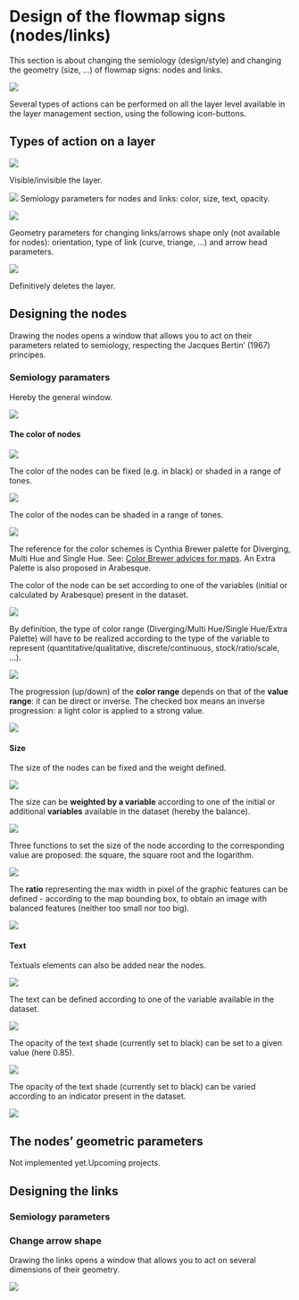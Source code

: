 # Design of the flowmap signs (nodes/links)

This section is about changing the semiology (design/style) and changing the geometry (size, ...) of flowmap signs: nodes and links.


![](images/geom_panel_flowsigns.png)

Several types of actions can be performed on all the layer level available in the layer management section, using the following icon-buttons.


## Types of action on a layer

![](images/Buton_action_visible.png)

Visible/invisible the layer.


![](images/Buton_action_semio.png) 
Semiology parameters for nodes and links: color, size, text, opacity.


![](images/Buton_action_geom.png) 

Geometry parameters for changing links/arrows shape only (not available for nodes): orientation, type of link (curve, triange, ...) and arrow head parameters.


![](images/Buton_action_delete.png) 

Definitively deletes the layer.


## Designing the nodes

Drawing the nodes opens a window that allows you to act on their parameters related to semiology, respecting the Jacques Bertin' (1967) principes. 

### Semiology paramaters

Hereby the general window.

![](images/Design_nodes.png)

#### The color of nodes

![](images/geom_add_nodes_1.png)

The color of the nodes can be fixed (e.g. in black) or shaded in a range of tones.

![](images/choose_fixed_color.png)

The color of the nodes can be shaded in a range of tones.

![](images/geom_add_nodes_1_color.png)

The reference for the color schemes is Cynthia Brewer palette for Diverging, Multi Hue and Single Hue. See: [Color Brewer advices for maps](https://colorbrewer2.org/#type=sequential&scheme=BuGn&n=3). An Extra Palette is also proposed in Arabesque.

The color of the node can be set according to one of the variables (initial or calculated by Arabesque) present in the dataset.

![](images/geom_add_nodes_1_color_variable.png)


By definition, the type of color range (Diverging/Multi Hue/Single Hue/Extra Palette) will have to be realized according to the type of the variable to represent (quantitative/qualitative, discrete/continuous, stock/ratio/scale, ...). 

![](images/geom_add_nodes_1_color_variable2.png)


The progression (up/down) of the **color range** depends on that of the **value range**: it can be direct or inverse. The checked box means an inverse progression: a light color is applied to a strong value.

![](images/geom_add_nodes_1_color_variable3.png)


#### **Size**
The size of the nodes can be fixed and the weight defined.

![](images/geom_add_nodes_2_size.png)


The size can be **weighted by a variable** according to one of the initial or additional **variables** available in the dataset (hereby the balance).


![](images/geom_add_nodes_2_size_variable.png)

Three functions to set the size of the node according to the corresponding value are proposed: the square, the square root and the logarithm.

![](images/geom_add_nodes_2_size_fct.png)

The **ratio** representing the max width in pixel of the graphic features can be defined - according to the map bounding box, to obtain an image with balanced features (neither too small nor too big).

![](images/geom_add_nodes_2_size_ratio.png)

#### **Text**
Textuals elements can also be added near the nodes.

![](images/geom_add_nodes_3_texte.png)

The text can be defined according to one of the variable available in the dataset.

![](images/geom_add_nodes_3_texte2.png)

The opacity of the text shade (currently set to black) can be set to a given value (here 0.85).


![](images/geom_add_nodes_3_texte_fixe.png)


The opacity of the text shade (currently set to black) can be varied according to an indicator present in the dataset.

![](images/geom_add_nodes_3_texte_variable.png)

## The nodes' geometric parameters

Not implemented yet.Upcoming projects.


## Designing the links



### Semiology parameters





### Change arrow shape 

Drawing the links opens a window that allows you to act on several dimensions of their geometry.

![](images/Design_links_arrows.png)







